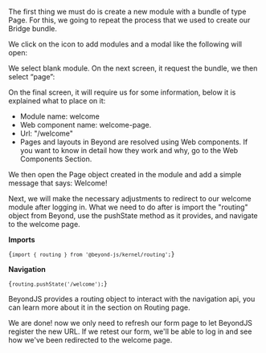 
<DocHeader pretitle="Tutorial" title="Routing" />

The first thing we must do is create a new module with a bundle of type Page. For this, we going to repeat the process that we used to create our Bridge bundle.

We click on the icon to add modules and a modal like the following will open:

We select blank module. On the next screen, it request the bundle, we then select “page”:

On the final screen, it will require us for some information, below it is explained what to place on it:

-   Module name: welcome
-   Web component name: welcome-page.
-   Url: "/welcome"
-   Pages and layouts in Beyond are resolved using Web components. If you want to know in detail how they work and why, go to the Web Components Section.

We then open the Page object created in the module and add a simple message that says: Welcome!

Next, we will make the necessary adjustments to redirect to our welcome module after logging in. What we need to do after is import the "routing" object from Beyond, use the pushState method as it provides, and navigate to the welcome page.

**Imports**

<Code>{`import { routing } from '@beyond-js/kernel/routing';`}</Code>

**Navigation**

<Code>{`routing.pushState('/welcome');`}</Code>

<div className="block__note">
	BeyondJS provides a routing object to interact with the navigation api, you can learn more about it in the section on <Link to="/docs/routing">Routing page.</Link>
</div>

We are done! now we only need to refresh our form page to let BeyondJS register the new URL. If we retest our form, we'll be able to log in and see how we've been redirected to the welcome page.
